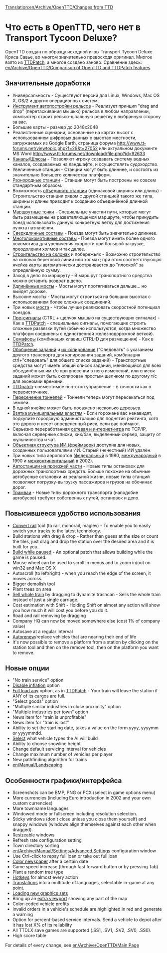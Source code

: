 [[Translation:en/Archive/OpenTTD/Changes from TTD]]
{{ru/Перевод|en/Archive/OpenTTD/Changes from TTD|20}}

=Что есть в OpenTTD, чего нет в Transport Tycoon Deluxe?=

OpenTTD создан по образцу исходной игры Transport Tycoon Deluxe Криса Савье, во многом значительно превосходя оригинал. Многое взято из [http://www.ttdpatch.net/ TTDPatch], а многое создано заново. Сравнение здесь: [[en/Archive/OpenTTD/Comparison of OpenTTD and TTDPatch features]].

==Значительные доработки==

* Универсальность - Существуют версии для Linux, Windows, Mac OS X, OS/2 и других операционных систем.
* [[en/Archive/Manual/Autorail|Инструмент автопостройки рельсов]] - Реализует принцип "drag and drop" (перетаскивания мышью) рельсов в любом направлении, компьютер строит рельсо-шпальную решётку в выбранную сторону за вас.
* Большие карты - размер до 2048х2048
* Реалистичные сценарии, основанные на картах высот с использованием цифровых данных о высотах местности, загружаемых из Google Earth, страница форума http://www.tt-forums.net/viewtopic.php?f=29&t=27052  или актуальном документе MS Word http://www.tt-forums.net/download/file.php?id=92633
* [[en/Manual/Water Transport Tiles|Каналы]]/[[en/Manual/Water Transport Tiles|Шлюзы]] - Позволяют игроку создавать систему водных каналов, создаваемых на ландшафте, и осуществлять судоходство.
* Увеличенные станции - Станции могут быть длиннее, и состоять из значительно большего количества платформ.
* [[en/Archive/Manual/Settings/Nonuniform stations|Разнородные станции]] - Станции могут быть построены не совсем стандартным образом.
* Возможность [[en/Archive/Manual/Settings/Join train stations|объединять станции]] (одинаковой ширины или длины) - Строительство станции рядом с другой станцией такого же типа, ширины и длины приводит к созданию объединённой длинной станции.
* [[en/Manual/Waypoints|Маршрутные точки]] - Специальные участки пути, которые могут быть размещены на разветвляющемся маршруте, чтобы принудить поезд использовать данную конкретную ветку для достижения пункта назначения.
* [[en/Archive/Manual/Settings/Mammoth trains|Сверхдлинные составы]] - Поезда могут быть значительно длиннее.
* [[en/Archive/Manual/Multiheaded trains|Многолокомотивные составы]] - Поезда могут иметь более одного локомотива для увеличения скорости при большой загрузке, преодолении холмов и так далее.
* [[en/Archive/Manual/Settings/Build on slopes|Строительство на склонах]] и побережьях - Возможно строительство на склонах береговой линии или холмах; при этом соответствующая ячейка карты автоматически достраивается до "плоской" за определённую сумму.
* Заход в депо по маршруту - В маршрут транспортного средства можно вставить возврат в депо.
* [[en/Archive/Manual/Settings/Longer bridges|Удлинённые мосты]] - Мосты могут протягиваться дальше... но выйдет дороже.
* Высокие мосты - Мосты могут строиться на больших высотах с использованием более сложных соединений.
* Три новых [[en/Manual/Bridges|моста]] - Чтобы лучше реализовать скоростной потенциал поездов.
* [[en/Manual/Signals|Пре-сигналы]] (CTRL + щелчок мышью на существующих сигналах) - Как в [http://www.ttdpatch.net/ TTDPatch] - специальные сигналы, помогающие строить сложные развязки путей (обычно используются, когда множество платформ соединены с единственной железнодорожной веткой).
* [[en/Manual/Signals|Семафоры]] (комбинация клавиш CTRL-D для размещения) - Как в [http://www.ttdpatch.net/ TTDPatch].
* [[en/Manual/Orders|Обобщение заданий]] и [[en/Manual/Orders|их копирование]] ("Следовать" с указанием другого транспорта для копирования заданий, комбинация ctrl+"следовать" для общего списка заданий) - Транспортные средства могут иметь общий список заданий, меняющийся для всех объединённых им т/с при внесении в него изменений, или список заданий может быть скопирован простым щелчком по другому т/с для экономии времени.
* [http://www.ttdpatch.net/ TTDpatch]-совместимое нон-стоп управление - в точности как в первоисточнике.
* [[en/Archive/Manual/Crossing tunnels|Пересечение тоннелей]] - Тоннели теперь могут пересекаться под землёй.
* В одной ячейке может быть посажено несколько деревьев.
* [[en/Archive/Manual/Settings/Bribe authority|Взятка муниципальным властям]] - Если горожане вас ненавидят, подкупите городскую администрацию для поднятия рейтинга, хотя это дорого и несет определенный риск, если вас поймают.
* Серьезно переработанная [[en/Manual/Multiplayer|сетевая и интернет-игра]] по TCP/IP, включая серверные списки, кик/бан, выделенный сервер, защиту от жульничества и чат.
* [[en/Development/Script/Main Page|Объектная структура ИИ (фреймворк)]] доступна для новых, созданных пользователями ИИ. Старый (нечестный) ИИ удалён.
* Три новых типа аэропортов ([[en/Manual/Airports|федеральный]] в 1980, [[en/Manual/Airports|международный]] в 1990 и [[en/Manual/Airports|межконтинентальный]] в 2002).
* [[en/Manual/Drive-through Road Stops|Автостанции на проезжей части]] - Новые типы остановок для дорожных транспортных средств. Больше похожие на обычные автобусные остановки из реальной жизни, новые типы станций позволяют погрузку-выгрузку пассажиров и грузов на обочинах дорог.
* [[en/Manual/Tramways|Трамваи]] - Новые типы дорожного транспорта (наподобие автобусов) требуют собственных путей, остановок и депо.

==Повысившееся удобство использования==

* [[en/Manual/Convert rail|Convert rail]] tool (to rail, monorail, maglev) - To enable you to easily switch your tracks to the latest technology.
* Build stations with drag & drop - Rather than guess at the size or count the tiles, just drag and drop the station over the desired area and it is built for you.
* [[en/Archive/Manual/Settings/Build in pause|Build while paused]] - An optional patch that allows building while the game is paused.
* Mouse wheel can be used to scroll in menus and to zoom in/out on win32 and Mac OS X
* Autoscroll (to left/right) - when you reach the edge of the screen, it moves across.
* Bigger demolish tool
* Plant trees on area
* [[en/Manual/Sell entire train|Sell whole train]] by dragging to dynamite trashcan - Sells the whole train instead of just a single carriage.
* Cost estimation with Shift - Holding Shift on almost any action will show you how much it will cost you before you do it.
* Road and rail removing by dragging
* Company HQ can now be moved somewhere else (cost 1% of company value)
* Autosave at a regular interval
* [[en/Archive/Manual/Settings/Advanced Settings/Vehicles|Autorenew]]/replace vehicles that are nearing their end of life
* It's now possible to remove a platform from a station by clicking on the station tool and then on the remove tool, then on the platform you want to remove.

==Новые опции==

* "No train service" option
* [[en/Archive/Manual/Settings/Disable inflation|Disable inflation]] option
* [[en/Archive/Manual/Settings/Full load any cargo|Full load any]] option, as in [http://www.ttdpatch.net/ TTDPatch] - Your train will leave the station if ANY of its cargos are full.
* "Select goods" option
* "Multiple similar industries in close proximity" option
* "Multiple industries per town" option
* News item for "train is unprofitable"
* News item for "train is lost"
* Ability to set the starting date, takes a value on the form yyyy, yyyymm or yyyymmdd.
* [[en/Archive/Manual/Settings/Disable AI vehicles|Select]] what vehicle types the AI will build
* Ability to choose snowline height
* Change default servicing interval for vehicles
* Change maximum number of vehicles per player
* New pathfinding algorithm for trains
* [[en/Manual/Landscaping]]

==Особенности графики/интерфейса==

* Screenshots can be BMP, PNG or PCX (select in game options menu)
* More currencies (including Euro introduction in 2002 and your own custom currencies)
* More townname languages
* Windowed mode or fullscreen including resolution selection.
* Sticky windows (don't close unless you close them yourself) and snappy windows (windows align themselves against each other when dragged).
* Resizeable windows
* Refresh rate configuration setting
* Town directory sorting
* [[en/Archive/Manual/Settings/Advanced Settings]] configuration window
* Use Ctrl-click to repay full loan or take out full loan
* [[en/Archive/Manual/Settings/Coloured newspaper|Color newspaper]] after a certain date
* Game speed increase (through fast forward button or by pressing Tab)
* Plant a random tree type
* [[en/Manual/Hotkeys|Hotkeys]] for almost every action
* [[en/Archive/Community/Internationalization|Translations]] into a multitude of languages, selectable in-game at any point.
* [[en/Manual/NewGRF|Loading new graphics sets]]
* Bring up an [[en/Manual/Extra Viewport|extra viewport]] showing any part of the map
* Color-coded vehicle profits
* Invalid orders in a vehicle's schedule are highlighted in red and generate a warning
* Option for percent-based service intervals. Send a vehicle to depot after it has lost X% of its reliability
* All TTDLX save games are supported (.SS1, .SV1, .SV2, .SV0, .SS0). 
* High score table

For details of every change, see [[en/Archive/OpenTTD/Main Page]]